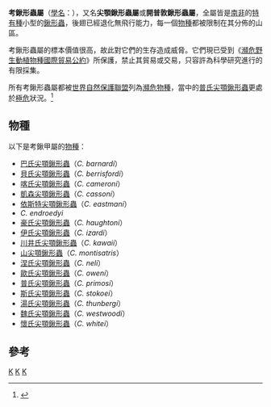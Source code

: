 {{Automatic taxobox
| taxon = Colophon
| authority = Gray, 1832
| image = Colophon primosi.jpg
| image_caption= [[普氏尖顎鍬形蟲|普氏尖顎鍬形蟲]]（''Colophon primosi''）
| subdivision_ranks = [[種|種]]
| subdivision = 參見內文
}}

'''考鍬形蟲屬'''（[[學名|學名]]：''{{sname|Colophon}}''），又名'''尖顎鍬形蟲屬'''或'''開普敦鍬形蟲屬'''，全屬皆是[[南非|南非]]的[[特有種|特有種]]小型的[[鍬形蟲|鍬形蟲]]，後翅已經退化無飛行能力，每一個[[物種|物種]]都被限制在其分佈的山區。

考鍬形蟲屬的標本價值很高，故此對它們的生存造成威脅。它們現已受到《[[瀕危野生動植物種國際貿易公約|瀕危野生動植物種國際貿易公約]]》所保護，禁止其貿易或交易，只容許為科學研究進行的有限採集。

所有考鍬形蟲屬都被[[世界自然保護聯盟|世界自然保護聯盟]]列為[[瀕危物種|瀕危物種]]，當中的[[普氏尖顎鍬形蟲|普氏尖顎鍬形蟲]]更處於[[極危|極危]]狀況。<ref>{{IUCN2009|assessors=Bellamy, C.L. & Endrody-Younga, S.|year=1996|title=Colophon primosi|id=5152|downloaded=2009-08-31}}</ref>

==物種==
以下是考鍬甲屬的[[物種|物種]]：
* [[巴氏尖顎鍬形蟲|巴氏尖顎鍬形蟲]]（''C. barnardi''）
* [[貝氏尖顎鍬形蟲|貝氏尖顎鍬形蟲]]（''C. berrisfordi''）
* [[喀氏尖顎鍬形蟲|喀氏尖顎鍬形蟲]]（''C. cameroni''）
* [[凱森尖顎鍬形蟲|凱森尖顎鍬形蟲]]（''C. cassoni''）
* [[依斯特尖顎鍬形蟲|依斯特尖顎鍬形蟲]]（''C. eastmani''）
* ''C. endroedyi''
* [[豪氏尖顎鍬形蟲|豪氏尖顎鍬形蟲]]（''C. haughtoni''）
* [[伊氏尖顎鍬形蟲|伊氏尖顎鍬形蟲]]（''C. izardi''）
* [[川井氏尖顎鍬形蟲|川井氏尖顎鍬形蟲]]（''C. kawaii''）
* [[山尖顎鍬形蟲|山尖顎鍬形蟲]]（''C. montisatris''）
* [[涅氏尖顎鍬形蟲|涅氏尖顎鍬形蟲]]（''C. neli''）
* [[歐氏尖顎鍬形蟲|歐氏尖顎鍬形蟲]]（''C. oweni''）
* [[普氏尖顎鍬形蟲|普氏尖顎鍬形蟲]]（''C. primosi''）
* [[斯氏尖顎鍬形蟲|斯氏尖顎鍬形蟲]]（''C. stokoei''）
* [[湯氏尖顎鍬形蟲|湯氏尖顎鍬形蟲]]（''C. thunbergi''）
* [[魏氏尖顎鍬形蟲|魏氏尖顎鍬形蟲]]（''C. westwoodi''）
* [[懷氏尖顎鍬形蟲|懷氏尖顎鍬形蟲]]（''C. whitei''）

==參考==
{{reflist}}

{{commonscat|Colophon}}
{{Portal box|生物學}}
{{Taxonbar}}
[[Category:考鍬形蟲屬|K]]
[[Category:锹形虫科|K]]
[[Category:1832年描述的分类群|K]]